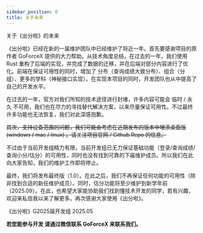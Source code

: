```yaml
---
sidebar_position: 0
title: 关于未来
---
```


关于《出分啦》的未来

《出分啦》已经在新的一届维护团队中已经维护了将近一年。首先要感谢项目的原作者 GoForceX 提供的大力帮助。从技术角度总结，在过去的一年，我们使用 Rust 重构了后端的实现，并完成了数据的迁移，并在后端对部分内容进行了优化。前端在保证可用性的同时，增加了 分布（查询成绩大致分布）、组合（分组）、更多的学科（神秘接口实现）。在实现本项目的同时，开发团队也从中提高了自己的开发水平。

在过去的一年，官方对我们所知的技术途径进行封堵，许多内容可能会 临时 / 永久 不可用，我们也在尽力的寻找替代解决方案，以来尽量保证可用性。不过最终许多功能也无法恢复，我们对此深感抱歉。

​~~其次，支持设备范围的问题，我们可能会考虑在近期发布的版本中增添桌面版 (windows / mac / linux) 。请关注项目官网 / Github Repo 的信息。~~

​不过由于当前开发组精力有限，当前开发组已无力保证基础功能（登录/查询成绩/查询小分/估分）的可用性，同时也没有找到可靠的下届维护成员。所以我们在此向大家告知，我们的维护工作即将停止。

​最终，我们将发布最终版（1.0）。在此之后，我们不再保证任何功能的可用性（除非找到合适的新任维护成员）。同时，估分功能将至少维护到新学年前（2025.09）。在此，也希望大家能协助我们找到懂技术开发的同学，若有兴趣，欢迎来私信我以来了解更多。再次感谢大家使用《出分啦》。

《出分啦》G2025届开发组
2025.05

**若您能参与开发 请通过微信联系 GoForceX 来联系我们。**